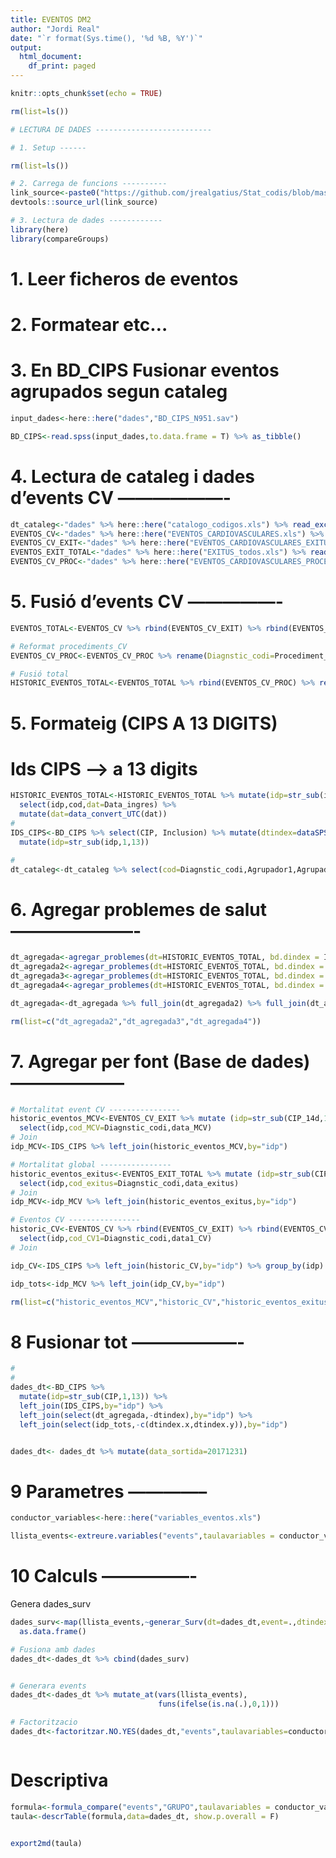 ```yaml
---
title: EVENTOS DM2
author: "Jordi Real"
date: "`r format(Sys.time(), '%d %B, %Y')`"
output:
  html_document:
    df_print: paged
---
```



```r
knitr::opts_chunk$set(echo = TRUE)

rm(list=ls())

# LECTURA DE DADES --------------------------

# 1. Setup ------

rm(list=ls())

# 2. Carrega de funcions ----------
link_source<-paste0("https://github.com/jrealgatius/Stat_codis/blob/master/funcions_propies.R","?raw=T")
devtools::source_url(link_source)

# 3. Lectura de dades ------------ 
library(here)
library(compareGroups)

```


# 1. Leer ficheros de eventos
# 2. Formatear etc...
# 3. En BD_CIPS Fusionar eventos agrupados segun cataleg


```r


input_dades<-here::here("dades","BD_CIPS_N951.sav")

BD_CIPS<-read.spss(input_dades,to.data.frame = T) %>% as_tibble()

```

# 4. Lectura de cataleg i dades d'events CV  -------------------

```r
dt_cataleg<-"dades" %>% here::here("catalogo_codigos.xls") %>% read_excel(sheet = "ECV_EXITUS") %>% netejar.noms.variables()
EVENTOS_CV<-"dades" %>% here::here("EVENTOS_CARDIOVASCULARES.xls") %>% read_excel() %>% netejar.noms.variables()
EVENTOS_CV_EXIT<-"dades" %>% here::here("EVENTOS_CARDIOVASCULARES_EXITUS.xls") %>% read_excel() %>% netejar.noms.variables()
EVENTOS_EXIT_TOTAL<-"dades" %>% here::here("EXITUS_todos.xls") %>% read_excel() %>% netejar.noms.variables()
EVENTOS_CV_PROC<-"dades" %>% here::here("EVENTOS_CARDIOVASCULARES_PROCEDIM.xls") %>% read_excel() %>% netejar.noms.variables()

```


# 5. Fusió d'events CV ----------------

```r

EVENTOS_TOTAL<-EVENTOS_CV %>% rbind(EVENTOS_CV_EXIT) %>% rbind(EVENTOS_EXIT_TOTAL)

# Reformat procediments_CV
EVENTOS_CV_PROC<-EVENTOS_CV_PROC %>% rename(Diagnstic_codi=Procediment_codi,Diagnstic_desc=Procediment_desc)

# Fusió total
HISTORIC_EVENTOS_TOTAL<-EVENTOS_TOTAL %>% rbind(EVENTOS_CV_PROC) %>% rename(idp=CIP_14d) %>% select(idp,cod=Diagnstic_codi,Data_ingres)


```

# 5. Formateig (CIPS A 13 DIGITS)

# Ids CIPS --> a 13 digits 

```r

HISTORIC_EVENTOS_TOTAL<-HISTORIC_EVENTOS_TOTAL %>% mutate(idp=str_sub(idp,1,13)) %>% 
  select(idp,cod,dat=Data_ingres) %>% 
  mutate(dat=data_convert_UTC(dat)) 
# 
IDS_CIPS<-BD_CIPS %>% select(CIP, Inclusion) %>% mutate(dtindex=dataSPSS_to_Rdata(Inclusion),idp=as.character(CIP)) %>% select(idp,dtindex) %>%
  mutate(idp=str_sub(idp,1,13))

#
dt_cataleg<-dt_cataleg %>% select(cod=Diagnstic_codi,Agrupador1,Agrupador2,Agrupador3,MCV)

```


# 6. Agregar problemes de salut ----------------------

```r
dt_agregada<-agregar_problemes(dt=HISTORIC_EVENTOS_TOTAL, bd.dindex = IDS_CIPS,dt.agregadors = dt_cataleg,finestra.dies = c(0,+Inf),prefix = "DG.",camp_agregador = "Agrupador1")
dt_agregada2<-agregar_problemes(dt=HISTORIC_EVENTOS_TOTAL, bd.dindex = IDS_CIPS,dt.agregadors = dt_cataleg,finestra.dies = c(0,+Inf),prefix = "DG.",camp_agregador = "Agrupador2")
dt_agregada3<-agregar_problemes(dt=HISTORIC_EVENTOS_TOTAL, bd.dindex = IDS_CIPS,dt.agregadors = dt_cataleg,finestra.dies = c(0,+Inf),prefix = "DG.",camp_agregador = "Agrupador3")
dt_agregada4<-agregar_problemes(dt=HISTORIC_EVENTOS_TOTAL, bd.dindex = IDS_CIPS,dt.agregadors = dt_cataleg,finestra.dies = c(0,+Inf),prefix = "DG.",camp_agregador = "MCV")

dt_agregada<-dt_agregada %>% full_join(dt_agregada2) %>% full_join(dt_agregada3) %>% full_join(dt_agregada4)

rm(list=c("dt_agregada2","dt_agregada3","dt_agregada4")) 

```


# 7. Agregar per font (Base de dades) --------------------

```r

# Mortalitat event CV ----------------
historic_eventos_MCV<-EVENTOS_CV_EXIT %>% mutate (idp=str_sub(CIP_14d,1,13),data_MCV=data_convert_UTC(Data_ingres)) %>% 
  select(idp,cod_MCV=Diagnstic_codi,data_MCV)
# Join 
idp_MCV<-IDS_CIPS %>% left_join(historic_eventos_MCV,by="idp")

# Mortalitat global ----------------
historic_eventos_exitus<-EVENTOS_EXIT_TOTAL %>% mutate (idp=str_sub(CIP_14d,1,13),data_exitus=data_convert_UTC(Data_ingres)) %>% 
  select(idp,cod_exitus=Diagnstic_codi,data_exitus)
# Join 
idp_MCV<-idp_MCV %>% left_join(historic_eventos_exitus,by="idp")

# Eventos CV ----------------
historic_CV<-EVENTOS_CV %>% rbind(EVENTOS_CV_EXIT) %>% rbind(EVENTOS_CV_PROC) %>% mutate (idp=str_sub(CIP_14d,1,13),data1_CV=data_convert_UTC(Data_ingres)) %>%
  select(idp,cod_CV1=Diagnstic_codi,data1_CV)
# Join 

idp_CV<-IDS_CIPS %>% left_join(historic_CV,by="idp") %>% group_by(idp) %>% arrange(dtindex) %>% slice(1) %>% ungroup() 

idp_tots<-idp_MCV %>% left_join(idp_CV,by="idp")

rm(list=c("historic_eventos_MCV","historic_CV","historic_eventos_exitus","idp_MCV","idp_CV"))


```

# 8 Fusionar tot -------------------

```r
#
#
dades_dt<-BD_CIPS %>% 
  mutate(idp=str_sub(CIP,1,13)) %>% 
  left_join(IDS_CIPS,by="idp") %>% 
  left_join(select(dt_agregada,-dtindex),by="idp") %>% 
  left_join(select(idp_tots,-c(dtindex.x,dtindex.y)),by="idp") 


dades_dt<- dades_dt %>% mutate(data_sortida=20171231)


```


# 9 Parametres  --------------

```r

conductor_variables<-here::here("variables_eventos.xls")

llista_events<-extreure.variables("events",taulavariables = conductor_variables)

```


# 10 Calculs ----------------

Genera dades_surv

```r
dades_surv<-map(llista_events,~generar_Surv(dt=dades_dt,event=.,dtindex = "dtindex",dtsortida="data_sortida")) %>% 
  as.data.frame()

# Fusiona amb dades  
dades_dt<-dades_dt %>% cbind(dades_surv)


# Generara events
dades_dt<-dades_dt %>% mutate_at(vars(llista_events), 
                                 funs(ifelse(is.na(.),0,1))) 

# Factoritzacio
dades_dt<-factoritzar.NO.YES(dades_dt,"events",taulavariables=conductor_variables)



```

# Descriptiva 
```r

formula<-formula_compare("events","GRUPO",taulavariables = conductor_variables)
taula<-descrTable(formula,data=dades_dt, show.p.overall = F)


export2md(taula)

```




